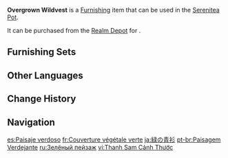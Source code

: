 {{Furnishing Infobox
|id             = 372410
|image          = Item Overgrown Wildvest.png
|category       = Landform
|subcategory    = Small Shrub
|quality        = 2
|adeptal_energy = 10
|load           = 50
|reduced_load   = 50
|description    = The poets of [[Liyue]] named this ubiquitous grass the "Wildvest."<br>The lush vegetation represents kindly weather and stable [[Ley Lines|ley lines]], and is thus an indispensable part of painting the landscapes of a flourishing world.
|source1        = [[Realm Depot]]
}}
'''Overgrown Wildvest''' is a [[Furnishing]] item that can be used in the [[Serenitea Pot]].

It can be purchased from the [[Realm Depot]] for {{Item|Realm Currency|30|x=40}}.

==Furnishing Sets==
{{Craft Usage|type=Furnishing Set}}

==Other Languages==
{{Other Languages
|en      = Overgrown Wildvest
|zhs     = 青衫景铄
|zhs_rm  = Qīng Shān Jǐng Shuò
|zht     = 青衫景鑠
|zht_rm  = Qīng Shān Jǐng Shuò
|zh_tl   = 
|ja      = 緑の青衫
|ja_rm   = Midori no Seisan{{Assumed}}
|ja_tl   = 
|ko      = 푸른 청삼
|ko_tl   = Blue Indigo {{w|Dopo (clothing)|Dopo}}
|es      = Paisaje verdoso
|es_tl   = Verdant Landscape
|fr      = Couverture végétale verte
|fr_tl   = Green Plant Blanket
|ru      = Зелёный пейзаж
|ru_tl   = Green Landscape
|th      = หญ้าห่มฟ้าเขียวขจี
|th_rm   = 
|th_tl   = 
|vi      = Thanh Sam Cảnh Thước
|vi_tl   = 
|de      = Frühlingshaftes Graskleid
|de_tl   = Vernal Grass Dress
|id      = Wildvest Lebat
|id_tl   = Overgrown Wildvest
|pt      = Paisagem Verdejante
|pt_tl   = 
|tr      = Aşırı Büyümüş Yabanotu
|tr_tl   = 
|it      = Paesaggio naturale rigoglioso
|it_tl   = 
}}

==Change History==
{{Change History|1.5}}

==Navigation==
{{Furnishing Navbox|exterior}}

[[es:Paisaje verdoso]]
[[fr:Couverture végétale verte]]
[[ja:緑の青衫]]
[[pt-br:Paisagem Verdejante]]
[[ru:Зелёный пейзаж]]
[[vi:Thanh Sam Cảnh Thước]]